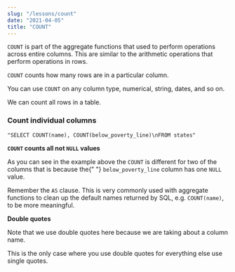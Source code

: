 ```yaml
---
slug: "/lessons/count"
date: "2021-04-05"
title: "COUNT"
---
```



`COUNT` is part of the aggregate functions that used to perform operations across entire columns.
This are similar to the arithmetic operations that perform operations in rows.

`COUNT` counts how many rows are in a particular column.

You can use `COUNT` on any column type, numerical, string, dates, and so on.

We can count all rows in a table.


<SQLSection defaultValue={l5_q1} autoRun={true}></SQLSection>

### Count individual columns

    "SELECT COUNT(name), COUNT(below_poverty_line)\nFROM states"

<SQLSection defaultValue={l5_q2} autoRun={true}></SQLSection>

<div class="container-text flash flash-warn">
    <p>
        <b>
            <code>COUNT</code> counts all not <code>NULL</code> values
        </b>
    </p>
    <p>
        As you can see in the example above the <code>COUNT</code> is different
        for two of the columns that is because the{" "}
        <code>below_poverty_line</code> column has one <code>NULL</code> value.
    </p>
</div>

Remember the `AS` clause. This is very commonly used with aggregate functions
to clean up the default names returned by SQL, e.g. `COUNT(name)`, to be more meaningful.


<SQLSection defaultValue={l5_q3} autoRun={true}></SQLSection>

<div class="container-text flash flash-warn">
    <p>
        <b>Double quotes</b>
    </p>
    <p>
        Note that we use double quotes here because we are taking about a column
        name.
    </p>
    <p>
        This is the only case where you use double quotes for everything else
        use single quotes.
    </p>
</div>
